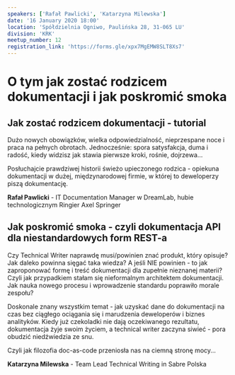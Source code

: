 ```yaml
---
speakers: ['Rafał Pawlicki', 'Katarzyna Milewska']
date: '16 January 2020 18:00'
location: 'Spółdzielnia Ogniwo, Paulińska 28, 31-065 LU'
division: 'KRK'
meetup_number: 12
registration_link: 'https://forms.gle/xpx7MgEMW8SLT8Xs7'
---
```


# O tym jak zostać rodzicem dokumentacji i jak poskromić smoka

## Jak zostać rodzicem dokumentacji - tutorial

Dużo nowych obowiązków, wielka odpowiedzialność, nieprzespane noce i praca na
pełnych obrotach. Jednocześnie: spora satysfakcja, duma i radość, kiedy widzisz
jak stawia pierwsze kroki, rośnie, dojrzewa…

Posłuchajcie prawdziwej historii świeżo upieczonego rodzica - opiekuna
dokumentacji w dużej, międzynarodowej firmie, w której to deweloperzy piszą
dokumentację.

**Rafał Pawlicki** - IT Documentation Manager w DreamLab, hubie technologicznym
Ringier Axel Springer

## Jak poskromić smoka - czyli dokumentacja API dla niestandardowych form REST-a

Czy Technical Writer naprawdę musi/powinien znać produkt, który opisuje? Jak
daleko powinna sięgać taka wiedza? A jeśli NIE powinien - to jak zaproponować
formę i treść dokumentacji dla zupełnie nieznanej materii? Czyli jak przypadkiem
stałam się nieformalnym architektem dokumentacji. Jak nauka nowego procesu i
wprowadzenie standardu poprawiło morale zespołu?

Doskonale znany wszystkim temat - jak uzyskać dane do dokumentacji na czas bez
ciągłego ociągania się i marudzenia deweloperów i biznes analityków. Kiedy już
czekoladki nie dają oczekiwanego rezultatu, dokumentacja żyje swoim życiem, a
technical writer zaczyna siwieć - pora obudzić niedźwiedzia ze snu.

Czyli jak filozofia doc-as-code przeniosła nas na ciemną stronę mocy…

**Katarzyna Milewska** - Team Lead Technical Writing in Sabre Polska
